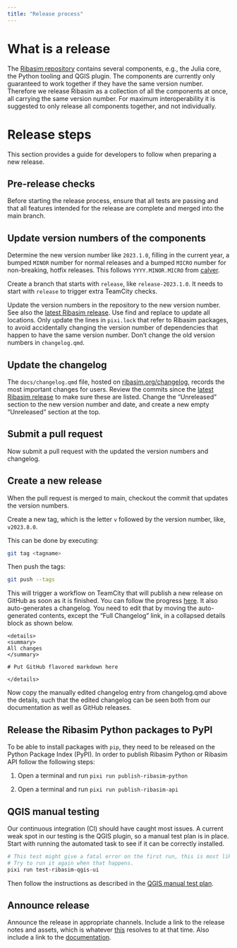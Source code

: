 ```yaml
---
title: "Release process"
---
```


# What is a release

The [Ribasim repository](https://github.com/Deltares/Ribasim) contains several components, e.g., the Julia core, the Python tooling and QGIS plugin.
The components are currently only guaranteed to work together if they have the same version number.
Therefore we release Ribasim as a collection of all the components at once, all carrying the same version number.
For maximum interoperability it is suggested to only release all components together, and not individually.

# Release steps

This section provides a guide for developers to follow when preparing a new release.

## Pre-release checks

Before starting the release process, ensure that all tests are passing and that all features intended for the release are complete and merged into the main branch.

## Update version numbers of the components

Determine the new version number like `2023.1.0`, filling in the current year, a bumped `MINOR` number for normal releases and a bumped `MICRO` number for non-breaking, hotfix releases.
This follows `YYYY.MINOR.MICRO` from [calver](https://calver.org/).

Create a branch that starts with `release`, like `release-2023.1.0`.
It needs to start with `release` to trigger extra TeamCity checks.

Update the version numbers in the repository to the new version number.
See also the [latest Ribasim release](https://github.com/Deltares/Ribasim/releases/latest).
Use find and replace to update all locations.
Only update the lines in `pixi.lock` that refer to Ribasim packages, to avoid accidentally changing the version number of dependencies that happen to have the same version number.
Don't change the old version numbers in `changelog.qmd`.

## Update the changelog

The `docs/changelog.qmd` file, hosted on [ribasim.org/changelog](https://ribasim.org/changelog), records the most important changes for users.
Review the commits since the [latest Ribasim release](https://github.com/Deltares/Ribasim/releases/latest) to make sure these are listed.
Change the "Unreleased" section to the new version number and date, and create a new empty "Unreleased" section at the top.

## Submit a pull request

Now submit a pull request with the updated the version numbers and changelog.

## Create a new release

When the pull request is merged to main, checkout the commit that updates the version numbers.

Create a new tag, which is the letter `v` followed by the version number, like, `v2023.8.0`.

This can be done by executing:
```bash
git tag <tagname>
```
Then push the tags:
```bash
git push --tags
```

This will trigger a workflow on TeamCity that will publish a new release on GitHub as soon as it is finished.
You can follow the progress [here](https://dpcbuild.deltares.nl/buildConfiguration/Ribasim_Ribasim_MakeGitHubRelease?mode=builds).
It also auto-generates a changelog.
You need to edit that by moving the auto-generated contents, except the "Full Changelog" link, in a collapsed details block as shown below.

```
<details>
<summary>
All changes
</summary>

# Put GitHub flavored markdown here

</details>

```

Now copy the manually edited changelog entry from changelog.qmd above the details, such that the edited changelog can be seen both from our documentation as well as GitHub releases.

## Release the Ribasim Python packages to PyPI

To be able to install packages with `pip`, they need to be released on the Python Package Index (PyPI).
In order to publish Ribasim Python or Ribasim API follow the following steps:

1) Open a terminal and run `pixi run publish-ribasim-python`

2) Open a terminal and run `pixi run publish-ribasim-api`

## QGIS manual testing

Our continuous integration (CI) should have caught most issues.
A current weak spot in our testing is the QGIS plugin, so a manual test plan is in place.
Start with running the automated task to see if it can be correctly installed.

```sh
# This test might give a fatal error on the first run, this is most likely a timing issue.
# Try to run it again when that happens.
pixi run test-ribasim-qgis-ui
```

Then follow the instructions as described in the [QGIS manual test plan](/dev/qgis_test_plan.qmd).

## Announce release

Announce the release in appropriate channels.
Include a link to the release notes and assets, which is whatever [this](https://github.com/Deltares/Ribasim/releases/latest) resolves to at that time.
Also include a link to the [documentation](https://ribasim.org/).
